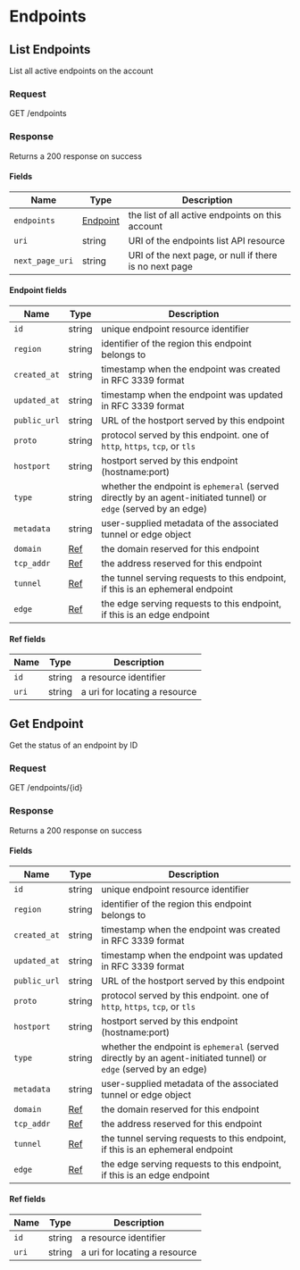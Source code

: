 
# Endpoints

## List Endpoints

List all active endpoints on the account

### Request

GET /endpoints

<EndpointsListRequest />

### Response

Returns a 200 response on success

<EndpointsListResponse />

#### Fields

| Name            | Type                         | Description                                            |
| --------------- | ---------------------------- | ------------------------------------------------------ |
| `endpoints`     | [Endpoint](#endpoint-fields) | the list of all active endpoints on this account       |
| `uri`           | string                       | URI of the endpoints list API resource                 |
| `next_page_uri` | string                       | URI of the next page, or null if there is no next page |

#### Endpoint fields

| Name         | Type               | Description                                                                                                      |
| ------------ | ------------------ | ---------------------------------------------------------------------------------------------------------------- |
| `id`         | string             | unique endpoint resource identifier                                                                              |
| `region`     | string             | identifier of the region this endpoint belongs to                                                                |
| `created_at` | string             | timestamp when the endpoint was created in RFC 3339 format                                                       |
| `updated_at` | string             | timestamp when the endpoint was updated in RFC 3339 format                                                       |
| `public_url` | string             | URL of the hostport served by this endpoint                                                                      |
| `proto`      | string             | protocol served by this endpoint. one of `http`, `https`, `tcp`, or `tls`                                        |
| `hostport`   | string             | hostport served by this endpoint (hostname:port)                                                                 |
| `type`       | string             | whether the endpoint is `ephemeral` (served directly by an agent-initiated tunnel) or `edge` (served by an edge) |
| `metadata`   | string             | user-supplied metadata of the associated tunnel or edge object                                                   |
| `domain`     | [Ref](#ref-fields) | the domain reserved for this endpoint                                                                            |
| `tcp_addr`   | [Ref](#ref-fields) | the address reserved for this endpoint                                                                           |
| `tunnel`     | [Ref](#ref-fields) | the tunnel serving requests to this endpoint, if this is an ephemeral endpoint                                   |
| `edge`       | [Ref](#ref-fields) | the edge serving requests to this endpoint, if this is an edge endpoint                                          |

#### Ref fields

| Name  | Type   | Description                   |
| ----- | ------ | ----------------------------- |
| `id`  | string | a resource identifier         |
| `uri` | string | a uri for locating a resource |

## Get Endpoint

Get the status of an endpoint by ID

### Request

GET /endpoints/\{id\}

<EndpointsGetRequest />

### Response

Returns a 200 response on success

<EndpointsGetResponse />

#### Fields

| Name         | Type               | Description                                                                                                      |
| ------------ | ------------------ | ---------------------------------------------------------------------------------------------------------------- |
| `id`         | string             | unique endpoint resource identifier                                                                              |
| `region`     | string             | identifier of the region this endpoint belongs to                                                                |
| `created_at` | string             | timestamp when the endpoint was created in RFC 3339 format                                                       |
| `updated_at` | string             | timestamp when the endpoint was updated in RFC 3339 format                                                       |
| `public_url` | string             | URL of the hostport served by this endpoint                                                                      |
| `proto`      | string             | protocol served by this endpoint. one of `http`, `https`, `tcp`, or `tls`                                        |
| `hostport`   | string             | hostport served by this endpoint (hostname:port)                                                                 |
| `type`       | string             | whether the endpoint is `ephemeral` (served directly by an agent-initiated tunnel) or `edge` (served by an edge) |
| `metadata`   | string             | user-supplied metadata of the associated tunnel or edge object                                                   |
| `domain`     | [Ref](#ref-fields) | the domain reserved for this endpoint                                                                            |
| `tcp_addr`   | [Ref](#ref-fields) | the address reserved for this endpoint                                                                           |
| `tunnel`     | [Ref](#ref-fields) | the tunnel serving requests to this endpoint, if this is an ephemeral endpoint                                   |
| `edge`       | [Ref](#ref-fields) | the edge serving requests to this endpoint, if this is an edge endpoint                                          |

#### Ref fields

| Name  | Type   | Description                   |
| ----- | ------ | ----------------------------- |
| `id`  | string | a resource identifier         |
| `uri` | string | a uri for locating a resource |
